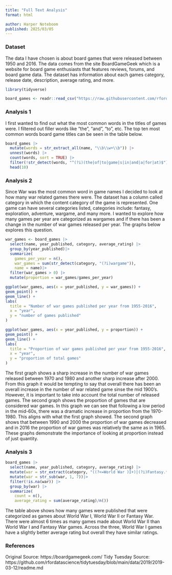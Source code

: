 ```yaml
---
title: "Full Text Analysis"
format: html

author: Harper Noteboom
published: 2025/03/05
---
```


### Dataset

The data I have chosen is about board games that were released between 1950 and 2016. The data comes from the site BoardGameGeek which is a website for board game enthusiasts that features reviews, forums, and board game data. The dataset has information about each games category, release date, description, average rating, and more.

```r
library(tidyverse)

board_games <- readr::read_csv("https://raw.githubusercontent.com/rfordatascience/tidytuesday/main/data/2019/2019-03-12/board_games.csv")

```

### Analysis 1

I first wanted to find out what the most common words in the titles of games were. I filtered out filler words like "the", "and", "to", etc. The top ten most common words board game titles can be seen in the table below.

```r
board_games |>
  mutate(words = str_extract_all(name, "\\b\\w+\\b")) |>  
  unnest(words) |>                                         
  count(words, sort = TRUE) |> 
  filter(!str_detect(words, "^(?i)(the|of|to|game|s|in|and|a|for|at)$"))|>
  head(10)
```

### Analysis 2

Since War was the most common word in game names I decided to look at how many war related games there were. The dataset has a column called category in which the content category of the game is represented. One game can have several categories listed, categories include: fantasy, exploration, adventure, wargame, and many more. I wanted to explore how many games per year are categorized as wargames and if there has been a change in the number of war games released per year. The graphs below explores this question.

```r
war_games <- board_games |> 
  select(name, year_published, category, average_rating) |> 
  group_by(year_published)|> 
  summarize(
    games_per_year = n(), 
    war_games = sum(str_detect(category, "(?i)wargame")), 
    name = name)|> 
  filter(war_games > 0) |> 
  mutate(proportion = war_games/games_per_year)

ggplot(war_games, aes(x = year_published, y = war_games)) + 
geom_point() + 
geom_line() + 
labs(
  title = "Number of war games published per year from 1955-2016", 
  x = "year", 
  y = "number of games published"
)

ggplot(war_games, aes(x = year_published, y = proportion)) + 
geom_point() + 
geom_line() + 
labs(
  title = "Proportion of war games published per year from 1955-2016", 
  x = "year", 
  y = "proportion of total games"
)
```

The first graph shows a sharp increase in the number of war games released between 1970 and 1980 and another sharp increase after 2000. From this graph it would be tempting to say that overall there has been an overall increase in the number of war related game sinse the mid 1900's. However, it is important to take into account the total number of released games. The second graph shows the proportion of games that are considered war games. In this graph we can see that following a low period in the mid-60s, there was a dramatic increase in proportion from the 1970-1980. This aligns with what the first graph showed. The second graph shows that between 1990 and 2000 the proportion of war games decreased and in 2016 the proportion of war games was relatively the same as in 1965. These graphs demonstrate the importance of looking at proportion instead of just quantity.

### Analysis 3

```r
board_games |> 
  select(name, year_published, category, average_rating) |>
  mutate(war = str_extract(category, "((?<=World War )I+)|(?i)Fantasy.*wargame")) |> 
  mutate(war = str_sub(war, 1, 7))|>
  filter(!is.na(war)) |>
  group_by(war) |> 
  summarize(
    count = n(), 
    average_rating = sum(average_rating)/n())
```

The table above shows how many games were published that were categorized as games about World War I, World War II or Fantasy War. There were almost 6 times as many games made about World War II than World War I and Fantasy War games. Across the three, World War I games have a slightly better average rating but overall they have similar ratings.

### References

Original Source: https://boardgamegeek.com/ Tidy Tuesday Source: https://github.com/rfordatascience/tidytuesday/blob/main/data/2019/2019-03-12/readme.md
